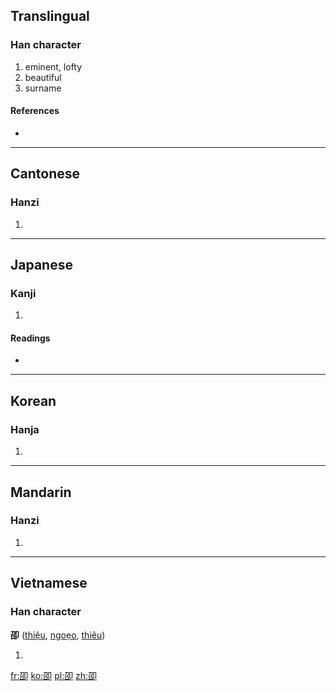 ==Translingual==

===Han character===
{{Han char|rn=26|rad=卩|as=05|sn=7|four=1762<sub>0</sub>|canj=尸口尸中 (SRSL)}}

# eminent, lofty
# beautiful
# surname

====References====
* {{Han ref|kx=0159.170|dkj=02854|dj=0364.060|hdz=10313.030|uh=5372|ud=21362|bh=CA73|bd=51827}}

----

==Cantonese==

===Hanzi===
{{yue-hanzi|jyut=|y=siu6}}

# {{defn|lang=yue|sort=卩05}}

----

==Japanese==

===Kanji===
{{ja-kanji|grade=|rs=卩05}}

# {{defn|lang=ja|sort=卩05}}

====Readings====
* {{ja-readings|on=[[しょう]] (shō), [[じょう]] (jō)|kun=[[たかい]] (takai)}}

----

==Korean==

===Hanja===
{{ko-hanja|hangeul=소|rv=so|mr=so}}

# {{defn|lang=ko|sort=卩05}}

----

==Mandarin==

===Hanzi===
{{cmn-hanzi|pin=[[quán]] ([[quan2]]), [[shào]] ([[shao4]])|wg=ch'üan<sup>2</sup>, shao<sup>4</sup>}}

# {{defn|lang=cmn|sort=卩05}}

----

==Vietnamese==

===Han character===
'''卲''' ([[thiệu]], [[ngoẹo]], [[thiêu]])

# {{defn|lang=vi}}

[[fr:卲]]
[[ko:卲]]
[[pl:卲]]
[[zh:卲]]